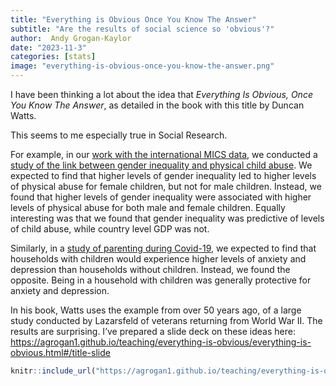 ```yaml
---
title: "Everything is Obvious Once You Know The Answer"
subtitle: "Are the results of social science so 'obvious'?"
author:  Andy Grogan-Kaylor 
date: "2023-11-3"
categories: [stats]
image: "everything-is-obvious-once-you-know-the-answer.png"
---
```


I have been thinking a lot about the idea that *Everything Is Obvious, Once You Know The Answer*, as detailed in the book with this title by Duncan Watts.

This seems to me especially true in Social Research. 

For example, in our [work with the international MICS data](https://agrogan1.github.io/research.html#multiple-indicator-cluster-surveys-mics-unicef-data), we conducted a [study of the link between gender inequality and physical child abuse](https://www.mdpi.com/1841422). We expected to find that higher levels of gender inequality led to higher levels of physical abuse for female children, but not for male children. Instead, we found that higher levels of gender inequality were associated with higher levels of physical abuse for both male and female children. Equally interesting was that we found that gender inequality was predictive of levels of child abuse, while country level GDP was not.

Similarly, in a [study of parenting during Covid-19](https://agrogan1.github.io/research.html#covid-19), we expected to find that households with children would experience higher levels of anxiety and depression than households without children. Instead, we found the opposite. Being in a household with children was generally protective for anxiety and depression. 

In his book, Watts uses the example from over 50 years ago, of a large study conducted by Lazarsfeld of veterans returning from World War II. The results are surprising. I've prepared a slide deck on these ideas here: [https://agrogan1.github.io/teaching/everything-is-obvious/everything-is-obvious.html#/title-slide](https://agrogan1.github.io/teaching/everything-is-obvious/everything-is-obvious.html#/title-slide)

```r

knitr::include_url("https://agrogan1.github.io/teaching/everything-is-obvious/everything-is-obvious.html")

```



